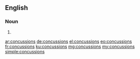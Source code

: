 ==English==

===Noun===
{{head|en}}

# {{plural of|concussion}}

[[ar:concussions]]
[[de:concussions]]
[[el:concussions]]
[[eo:concussions]]
[[fr:concussions]]
[[ku:concussions]]
[[mg:concussions]]
[[my:concussions]]
[[simple:concussions]]